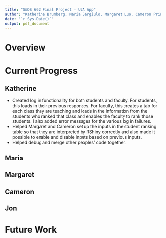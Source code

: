 ```yaml
---
title: "S&DS 662 Final Project - ULA App"
author: "Katherine Brumberg, Maria Gargiulo, Margaret Luo, Cameron Pringle, Jon Seyhun"
date: "`r Sys.Date()`"
output: pdf_document
---
```


# Overview

# Current Progress

## Katherine
- Created log in functionality for both students and faculty. For students, this loads in their previous responses. For faculty, this creates a tab for each class they are teaching and loads in the information from the students who ranked that class and enables the faculty to rank those students. I also added error messages for the various log in failures.
- Helped Margaret and Cameron set up the inputs in the student ranking table so that they are interpreted by RShiny correctly and also made it possible to enable and disable inputs based on previous inputs.
- Helped debug and merge other peoples' code together.

## Maria

## Margaret

## Cameron

## Jon

# Future Work
